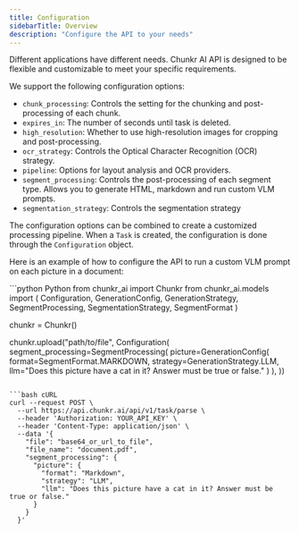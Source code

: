 ```yaml
---
title: Configuration
sidebarTitle: Overview
description: "Configure the API to your needs"
---
```

Different applications have different needs. Chunkr AI API is designed to be flexible and customizable to meet your specific requirements.

We support the following configuration options:
- `chunk_processing`: Controls the setting for the chunking and post-processing of each chunk.
- `expires_in`: The number of seconds until task is deleted.
- `high_resolution`: Whether to use high-resolution images for cropping and post-processing.
- `ocr_strategy`: Controls the Optical Character Recognition (OCR) strategy.
- `pipeline`: Options for layout analysis and OCR providers.
- `segment_processing`: Controls the post-processing of each segment type. Allows you to generate HTML, markdown and run custom VLM prompts.
- `segmentation_strategy`: Controls the segmentation strategy

The configuration options can be combined to create a customized processing pipeline. When a `Task` is created, the configuration is done through the `Configuration` object.

Here is an example of how to configure the API to run a custom VLM prompt on each picture in a document:

<CodeGroup> 
```python Python
from chunkr_ai import Chunkr
from chunkr_ai.models import (
    Configuration, 
    GenerationConfig, 
    GenerationStrategy, 
    SegmentProcessing, 
    SegmentationStrategy,
    SegmentFormat
)

chunkr = Chunkr()

chunkr.upload("path/to/file", Configuration(
    segment_processing=SegmentProcessing(
        picture=GenerationConfig(
            format=SegmentFormat.MARKDOWN,
            strategy=GenerationStrategy.LLM,
            llm="Does this picture have a cat in it? Answer must be true or false."
        )
    ),
))
```

```bash cURL
curl --request POST \
  --url https://api.chunkr.ai/api/v1/task/parse \
  --header 'Authorization: YOUR_API_KEY' \
  --header 'Content-Type: application/json' \
  --data '{
    "file": "base64_or_url_to_file",
    "file_name": "document.pdf",
    "segment_processing": {
      "picture": {
        "format": "Markdown",
        "strategy": "LLM",
        "llm": "Does this picture have a cat in it? Answer must be true or false."
      }
    }
  }'
```
</CodeGroup>

